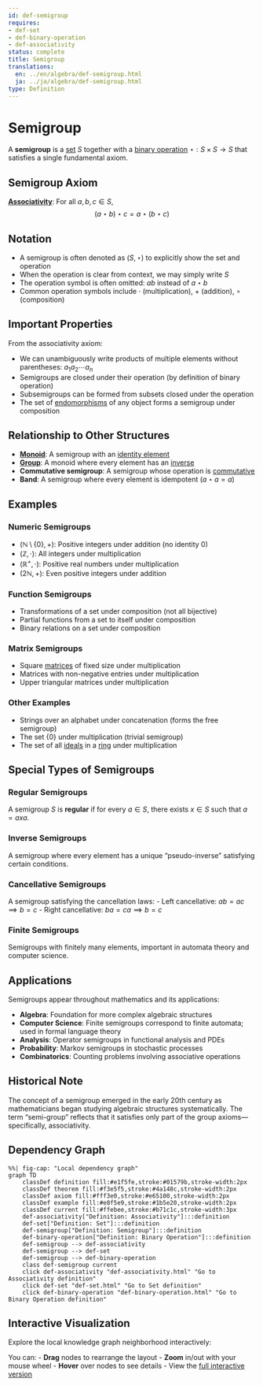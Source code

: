 ```yaml
---
id: def-semigroup
requires:
- def-set
- def-binary-operation
- def-associativity
status: complete
title: Semigroup
translations:
  en: ../en/algebra/def-semigroup.html
  ja: ../ja/algebra/def-semigroup.html
type: Definition
---
```


# Semigroup {#def-semigroup}

A **semigroup** is a [set](../logic-set-theory/def-set.qmd) $S$ together with a [binary operation](def-binary-operation.qmd) $\star: S \times S \to S$ that satisfies a single fundamental axiom.

## Semigroup Axiom

**[Associativity](def-associativity.qmd)**: For all $a, b, c \in S$,
$$(a \star b) \star c = a \star (b \star c)$$

## Notation

- A semigroup is often denoted as $(S, \star)$ to explicitly show the set and operation
- When the operation is clear from context, we may simply write $S$
- The operation symbol is often omitted: $ab$ instead of $a \star b$
- Common operation symbols include $\cdot$ (multiplication), $+$ (addition), $\circ$ (composition)

## Important Properties

From the associativity axiom:

- We can unambiguously write products of multiple elements without parentheses: $a_1 a_2 \cdots a_n$
- Semigroups are closed under their operation (by definition of binary operation)
- Subsemigroups can be formed from subsets closed under the operation
- The set of [endomorphisms](def-endomorphism.qmd) of any object forms a semigroup under composition

## Relationship to Other Structures

- **[Monoid](def-monoid.qmd)**: A semigroup with an [identity element](def-identity-element.qmd)
- **[Group](def-group.qmd)**: A monoid where every element has an [inverse](def-inverse-element.qmd)
- **Commutative semigroup**: A semigroup whose operation is [commutative](def-commutativity.qmd)
- **Band**: A semigroup where every element is idempotent ($a \star a = a$)

## Examples

### Numeric Semigroups
- $(\mathbb{N} \setminus \{0\}, +)$: Positive integers under addition (no identity 0)
- $(\mathbb{Z}, \cdot)$: All integers under multiplication
- $(\mathbb{R}^+, \cdot)$: Positive real numbers under multiplication
- $(2\mathbb{N}, +)$: Even positive integers under addition

### Function Semigroups
- Transformations of a set under composition (not all bijective)
- Partial functions from a set to itself under composition
- Binary relations on a set under composition

### Matrix Semigroups
- Square [matrices](def-matrix.qmd) of fixed size under multiplication
- Matrices with non-negative entries under multiplication
- Upper triangular matrices under multiplication

### Other Examples
- Strings over an alphabet under concatenation (forms the free semigroup)
- The set $\{0\}$ under multiplication (trivial semigroup)
- The set of all [ideals](def-ideal.qmd) in a [ring](def-ring.qmd) under multiplication

## Special Types of Semigroups

### Regular Semigroups
A semigroup $S$ is **regular** if for every $a \in S$, there exists $x \in S$ such that $a = axa$.

### Inverse Semigroups
A semigroup where every element has a unique "pseudo-inverse" satisfying certain conditions.

### Cancellative Semigroups
A semigroup satisfying the cancellation laws:
- Left cancellative: $ab = ac \implies b = c$
- Right cancellative: $ba = ca \implies b = c$

### Finite Semigroups
Semigroups with finitely many elements, important in automata theory and computer science.

## Applications

Semigroups appear throughout mathematics and its applications:

- **Algebra**: Foundation for more complex algebraic structures
- **Computer Science**: Finite semigroups correspond to finite automata; used in formal language theory
- **Analysis**: Operator semigroups in functional analysis and PDEs
- **Probability**: Markov semigroups in stochastic processes
- **Combinatorics**: Counting problems involving associative operations

## Historical Note

The concept of a semigroup emerged in the early 20th century as mathematicians began studying algebraic structures systematically. The term "semi-group" reflects that it satisfies only part of the group axioms—specifically, associativity.

## Dependency Graph

```mermaid
%%| fig-cap: "Local dependency graph"
graph TD
    classDef definition fill:#e1f5fe,stroke:#01579b,stroke-width:2px
    classDef theorem fill:#f3e5f5,stroke:#4a148c,stroke-width:2px
    classDef axiom fill:#fff3e0,stroke:#e65100,stroke-width:2px
    classDef example fill:#e8f5e9,stroke:#1b5e20,stroke-width:2px
    classDef current fill:#ffebee,stroke:#b71c1c,stroke-width:3px
    def-associativity["Definition: Associativity"]:::definition
    def-set["Definition: Set"]:::definition
    def-semigroup["Definition: Semigroup"]:::definition
    def-binary-operation["Definition: Binary Operation"]:::definition
    def-semigroup --> def-associativity
    def-semigroup --> def-set
    def-semigroup --> def-binary-operation
    class def-semigroup current
    click def-associativity "def-associativity.html" "Go to Associativity definition"
    click def-set "def-set.html" "Go to Set definition"
    click def-binary-operation "def-binary-operation.html" "Go to Binary Operation definition"
```

## Interactive Visualization

Explore the local knowledge graph neighborhood interactively:

::: {.graph-viz data-id="def-semigroup" data-width="700" data-height="500"}
:::

You can:
- **Drag** nodes to rearrange the layout
- **Zoom** in/out with your mouse wheel
- **Hover** over nodes to see details
- View the [full interactive version](../../output/interactive/en/def-semigroup.html){target="_blank"}
